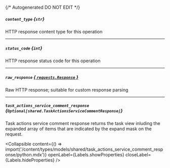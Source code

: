 {/* Autogenerated DO NOT EDIT  */}

##### `content_type` *{`str`}*
HTTP response content type for this operation

---
##### `status_code` *{`int`}*
HTTP response status code for this operation

---
##### `raw_response` [*{ `requests.Response` }*](https://requests.readthedocs.io/en/latest/api/#requests.Response)
Raw HTTP response; suitable for custom response parsing

---
##### `task_actions_service_comment_response` *{`Optional[shared.TaskActionsServiceCommentResponse]`}*
Task actions service comment response returns the task view inluding the expanded array of items that are indicated by the expand mask on the request.

<Collapsible content={() => import('/content/types/models/shared/task_actions_service_comment_response/python.mdx')} openLabel={Labels.showProperties} closeLabel={Labels.hideProperties} />



